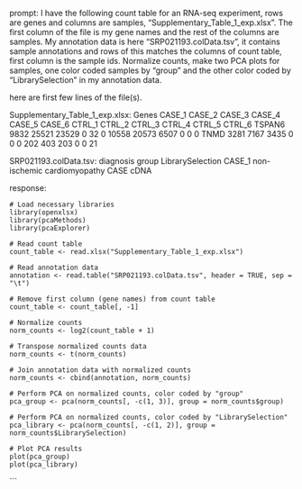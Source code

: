 prompt:
I have the following count table for an RNA-seq experiment, rows are genes and columns are samples, "Supplementary_Table_1_exp.xlsx". The first column of the file is my gene names and the rest of the columns are samples. My annotation data is here  "SRP021193.colData.tsv", it contains sample annotations and rows of this matches the columns of count table, first column is the sample ids. Normalize counts, make two PCA plots for samples, one color coded samples by "group" and the other color coded by "LibrarySelection" in my annotation data.

here are first few lines of the file(s).

Supplementary_Table_1_exp.xlsx:
Genes	CASE_1	CASE_2	CASE_3	CASE_4	CASE_5	CASE_6	CTRL_1	CTRL_2	CTRL_3	CTRL_4	CTRL_5	CTRL_6
TSPAN6	9832	25521	23529	0	32	0	10558	20573	6507	0	0	 0
TNMD	3281	 7167	 3435	0	 0	0	  202	  403	 203	0	0	21


SRP021193.colData.tsv:
diagnosis	group	LibrarySelection
CASE_1	non-ischemic cardiomyopathy	CASE	cDNA


response:
```
# Load necessary libraries
library(openxlsx)
library(pcaMethods)
library(pcaExplorer)

# Read count table
count_table <- read.xlsx("Supplementary_Table_1_exp.xlsx")

# Read annotation data
annotation <- read.table("SRP021193.colData.tsv", header = TRUE, sep = "\t")

# Remove first column (gene names) from count table
count_table <- count_table[, -1]

# Normalize counts
norm_counts <- log2(count_table + 1)

# Transpose normalized counts data
norm_counts <- t(norm_counts)

# Join annotation data with normalized counts
norm_counts <- cbind(annotation, norm_counts)

# Perform PCA on normalized counts, color coded by "group"
pca_group <- pca(norm_counts[, -c(1, 3)], group = norm_counts$group)

# Perform PCA on normalized counts, color coded by "LibrarySelection"
pca_library <- pca(norm_counts[, -c(1, 2)], group = norm_counts$LibrarySelection)

# Plot PCA results
plot(pca_group)
plot(pca_library)
```
```
